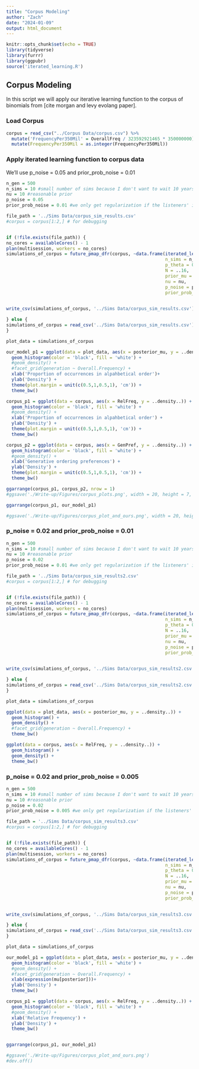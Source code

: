 ```yaml
---
title: "Corpus Modeling"
author: "Zach"
date: "2024-01-09"
output: html_document
---
```


```r
knitr::opts_chunk$set(echo = TRUE)
library(tidyverse)
library(furrr)
library(ggpubr)
source('iterated_learning.R')
```

## Corpus Modeling

In this script we will apply our iterative learning function to the corpus of binomials from [cite morgan and levy evolang paper].

### Load Corpus

```r
corpus = read_csv("../Corpus Data/corpus.csv") %>%
  mutate('FrequencyPer350Mil' = OverallFreq / 323592921465 * 350000000) %>% #Frequency per 350 million, per that Levy paper
  mutate(FrequencyPer350Mil = as.integer(FrequencyPer350Mil))
```

### Apply iterated learning function to corpus data

We'll use p_noise = 0.05 and prior_prob_noise = 0.01

```r
n_gen = 500
n_sims = 10 #small number of sims because I don't want to wait 10 years for results
nu = 10 #reasonable prior
p_noise = 0.05
prior_prob_noise = 0.01 #we only get regularization if the listeners' inferred noise is greater than the producers' noise

file_path = '../Sims Data/corpus_sim_results.csv'
#corpus = corpus[1:2,] # for debugging


if (!file.exists(file_path)) {
no_cores = availableCores() - 1
plan(multisession, workers = no_cores)
simulations_of_corpus = future_pmap_dfr(corpus, ~data.frame(iterated_learning(n_gen = n_gen, 
                                                            n_sims = n_sims, 
                                                            p_theta = 0.5, 
                                                            N = ..16, 
                                                            prior_mu = ..15, 
                                                            nu = nu, 
                                                            p_noise = p_noise,
                                                            prior_prob_noise = prior_prob_noise, 
                                                                       last_gen_only = T), 'FrequencyPer350Mil' = ..16, 'WordA' = ..1, 'WordB' = ..2, 'RelFreq' = ..14, 'GenPref' = ..15)) #we use future_map_dfr() to parralelize the function, since it doesn't matter what order the function is run in.

write_csv(simulations_of_corpus, '../Sims Data/corpus_sim_results.csv')

} else {
simulations_of_corpus = read_csv('../Sims Data/corpus_sim_results.csv')
}

plot_data = simulations_of_corpus 

our_model_p1 = ggplot(data = plot_data, aes(x = posterior_mu, y = ..density..)) +
  geom_histogram(color = 'black', fill = 'white') +
  #geom_density() +
  #facet_grid(generation ~ Overall.Frequency) +
  xlab('Proportion of occurrences in alpahbetical order')+
  ylab('Density') +
  theme(plot.margin = unit(c(0.5,1,0.5,1), 'cm')) +
  theme_bw()

corpus_p1 = ggplot(data = corpus, aes(x = RelFreq, y = ..density..)) +
  geom_histogram(color = 'black', fill = 'white') +
  #geom_density() +
  xlab('Proportion of occurrences in alpahbetical order') +
  ylab('Density') +
  theme(plot.margin = unit(c(0.5,1,0.5,1), 'cm')) +
  theme_bw()

corpus_p2 = ggplot(data = corpus, aes(x = GenPref, y = ..density..)) +
  geom_histogram(color = 'black', fill = 'white') +
  #geom_density() +
  xlab('Generative ordering preferences') +
  ylab('Density') +
  theme(plot.margin = unit(c(0.5,1,0.5,1), 'cm')) +
  theme_bw()

ggarrange(corpus_p1, corpus_p2, nrow = 1)
#ggsave('./Write-up/Figures/corpus_plots.png', width = 20, height = 7, units = 'cm')

ggarrange(corpus_p1, our_model_p1)

#ggsave('./Write-up/Figures/corpus_plot_and_ours.png', width = 20, height = 7, units = 'cm')

```

### p_noise = 0.02 and prior_prob_noise = 0.01

```r
n_gen = 500
n_sims = 10 #small number of sims because I don't want to wait 10 years for results
nu = 10 #reasonable prior
p_noise = 0.02
prior_prob_noise = 0.01 #we only get regularization if the listeners' inferred noise is greater than the producers' noise

file_path = '../Sims Data/corpus_sim_results2.csv'
#corpus = corpus[1:2,] # for debugging


if (!file.exists(file_path)) {
no_cores = availableCores() - 1
plan(multisession, workers = no_cores)
simulations_of_corpus = future_pmap_dfr(corpus, ~data.frame(iterated_learning(n_gen = n_gen, 
                                                            n_sims = n_sims, 
                                                            p_theta = 0.5, 
                                                            N = ..16, 
                                                            prior_mu = ..15, 
                                                            nu = nu, 
                                                            p_noise = p_noise,
                                                            prior_prob_noise = prior_prob_noise, 
                                                                       last_gen_only = T), 'FrequencyPer350Mil' = ..16, 'WordA' = ..1, 'WordB' = ..2, 'RelFreq' = ..14, 'GenPref' = ..15)) #we use future_map_dfr() to parralelize the function, since it doesn't matter what order the function is run in.

write_csv(simulations_of_corpus, '../Sims Data/corpus_sim_results2.csv')

} else {
simulations_of_corpus = read_csv('../Sims Data/corpus_sim_results2.csv')
}

plot_data = simulations_of_corpus 

ggplot(data = plot_data, aes(x = posterior_mu, y = ..density..)) +
  geom_histogram() +
  geom_density() +
  #facet_grid(generation ~ Overall.Frequency) +
  theme_bw()

ggplot(data = corpus, aes(x = RelFreq, y = ..density..)) +
  geom_histogram() +
  geom_density() +
  theme_bw()
```

### p_noise = 0.02 and prior_prob_noise = 0.005

```r
n_gen = 500
n_sims = 10 #small number of sims because I don't want to wait 10 years for results
nu = 10 #reasonable prior
p_noise = 0.02
prior_prob_noise = 0.005 #we only get regularization if the listeners' inferred noise is greater than the producers' noise

file_path = '../Sims Data/corpus_sim_results3.csv'
#corpus = corpus[1:2,] # for debugging


if (!file.exists(file_path)) {
no_cores = availableCores() - 1
plan(multisession, workers = no_cores)
simulations_of_corpus = future_pmap_dfr(corpus, ~data.frame(iterated_learning(n_gen = n_gen, 
                                                            n_sims = n_sims, 
                                                            p_theta = 0.5, 
                                                            N = ..16, 
                                                            prior_mu = ..15, 
                                                            nu = nu, 
                                                            p_noise = p_noise,
                                                            prior_prob_noise = prior_prob_noise, 
                                                                       last_gen_only = T), 'FrequencyPer350Mil' = ..16, 'WordA' = ..1, 'WordB' = ..2, 'RelFreq' = ..14, 'GenPref' = ..15)) #we use future_map_dfr() to parralelize the function, since it doesn't matter what order the function is run in.

write_csv(simulations_of_corpus, '../Sims Data/corpus_sim_results3.csv')

} else {
simulations_of_corpus = read_csv('../Sims Data/corpus_sim_results3.csv')
}

plot_data = simulations_of_corpus 

our_model_p1 = ggplot(data = plot_data, aes(x = posterior_mu, y = ..density..)) +
  geom_histogram(color = 'black', fill = 'white') +
  #geom_density() +
  #facet_grid(generation ~ Overall.Frequency) +
  xlab(expression(mu[posterior]))+
  ylab('Density') +
  theme_bw()

corpus_p1 = ggplot(data = corpus, aes(x = RelFreq, y = ..density..)) +
  geom_histogram(color = 'black', fill = 'white') +
  #geom_density() +
  xlab('Relative Frequency') +
  ylab('Density') +
  theme_bw()


ggarrange(corpus_p1, our_model_p1)

#ggsave('./Write-up/Figures/corpus_plot_and_ours.png')
#dev.off()
```

### 
